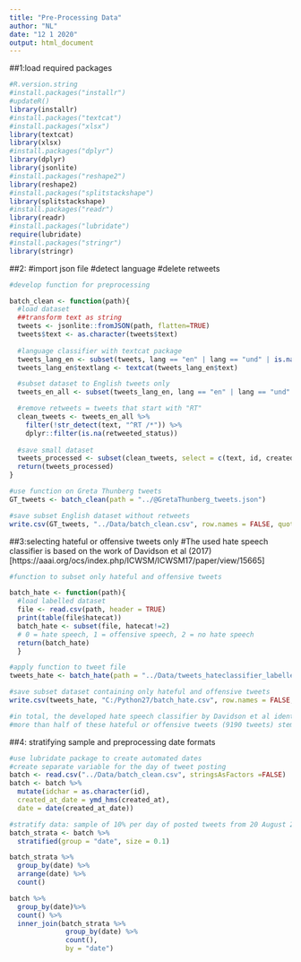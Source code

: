 ```yaml
---
title: "Pre-Processing Data"
author: "NL"
date: "12 1 2020"
output: html_document
---
```


##1:load required packages
```r
#R.version.string
#install.packages("installr") 
#updateR()
library(installr)
#install.packages("textcat")
#install.packages("xlsx")
library(textcat)
library(xlsx)
#install.packages("dplyr")
library(dplyr)
library(jsonlite)
#install.packages("reshape2")
library(reshape2)
#install.packages("splitstackshape")
library(splitstackshape)
#install.packages("readr")
library(readr)
#install.packages("lubridate")
require(lubridate)
#install.packages("stringr")
library(stringr)
```

##2:
#import json file
#detect language
#delete retweets
```r
#develop function for preprocessing

batch_clean <- function(path){
  #load dataset
  ##transform text as string
  tweets <- jsonlite::fromJSON(path, flatten=TRUE)
  tweets$text <- as.character(tweets$text)
  
  #language classifier with textcat package
  tweets_lang_en <- subset(tweets, lang == "en" | lang == "und" | is.na(tweets$lang)) #this includes  English tweets recognized by twitter
  tweets_lang_en$textlang <- textcat(tweets_lang_en$text)

  #subset dataset to English tweets only
  tweets_en_all <- subset(tweets_lang_en, lang == "en" | lang == "und" | textlang == "english" & is.na(tweets_lang_en$lang))

  #remove retweets = tweets that start with "RT"
  clean_tweets <- tweets_en_all %>%
    filter(!str_detect(text, "^RT /*")) %>% 
    dplyr::filter(is.na(retweeted_status))
  
  #save small dataset
  tweets_processed <- subset(clean_tweets, select = c(text, id, created_at))
  return(tweets_processed)
}

#use function on Greta Thunberg tweets
GT_tweets <- batch_clean(path = "../@GretaThunberg_tweets.json")

#save subset English dataset without retweets
write.csv(GT_tweets, "../Data/batch_clean.csv", row.names = FALSE, quote = TRUE)
```

##3:selecting hateful or offensive tweets only
#The used hate speech classifier is based on the work of Davidson et al (2017)
[https://aaai.org/ocs/index.php/ICWSM/ICWSM17/paper/view/15665]

```r

#function to subset only hateful and offensive tweets

batch_hate <- function(path){
  #load labelled dataset
  file <- read.csv(path, header = TRUE)
  print(table(file$hatecat))
  batch_hate <- subset(file, hatecat!=2)
  # 0 = hate speech, 1 = offensive speech, 2 = no hate speech
  return(batch_hate)
  }

#apply function to tweet file
tweets_hate <- batch_hate(path = "../Data/tweets_hateclassifier_labelled.csv")

#save subset dataset containing only hateful and offensive tweets
write.csv(tweets_hate, "C:/Python27/batch_hate.csv", row.names = FALSE, quote = TRUE)

#in total, the developed hate speech classifier by Davidson et al identifies 17.523 English tweets as hateful or offensive speech 
#more than half of these hateful or offensive tweets (9190 tweets) stem from the period September 2019 (when Greta Thunberg was in New York) 
```

##4: stratifying sample and preprocessing date formats
```r
#use lubridate package to create automated dates
#create separate variable for the day of tweet posting
batch <- read.csv("../Data/batch_clean.csv", stringsAsFactors =FALSE)
batch <- batch %>%
  mutate(idchar = as.character(id),
  created_at_date = ymd_hms(created_at),
  date = date(created_at_date)) 

#stratify data: sample of 10% per day of posted tweets from 20 August 2018 - 31 December 2019
batch_strata <- batch %>%
  stratified(group = "date", size = 0.1)

batch_strata %>%
  group_by(date) %>%
  arrange(date) %>%
  count()

batch %>%
  group_by(date)%>%
  count() %>%
  inner_join(batch_strata %>% 
              group_by(date) %>% 
              count(), 
              by = "date")

```
